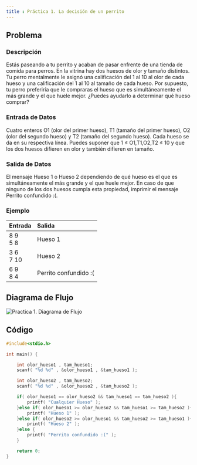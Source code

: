 ```yaml
---
title : Práctica 1. La decisión de un perrito 
---
```


## Problema 

### Descripción 

Estás paseando a tu perrito y acaban de pasar enfrente de una tienda de comida para perros. En la vitrina hay dos huesos de olor y tamaño distintos. Tu perro mentalmente le asignó una calificación del 1 al 10 al olor de cada hueso y una calificación del 1 al 10 al tamaño de cada hueso. Por supuesto, tu perro preferiría que le compraras el hueso que es simultáneamente el más grande y el que huele mejor. ¿Puedes ayudarlo a determinar qué hueso comprar?

### Entrada de Datos

Cuatro enteros O1 (olor del primer hueso), T1 (tamaño del primer hueso), O2 (olor del segundo hueso) y T2 (tamaño del segundo hueso). Cada hueso se da en su respectiva línea. 
Puedes suponer que 1 ≤ O1,T1,O2,T2 ≤ 10 y que los dos huesos difieren en olor y también difieren en tamaño.

### Salida de Datos
El mensaje Hueso 1 o Hueso 2 dependiendo de qué hueso es el que es simultáneamente el más grande y el que huele mejor. En caso de que ninguno de los dos huesos cumpla esta propiedad, imprimir el mensaje Perrito confundido :(.

### Ejemplo 

| Entrada | Salida |
|------|:-------|
8 9 <br/> 5 8  | Hueso 1
3 6 <br/> 7 10 | Hueso 2
6 9 <br/> 8 4  | Perrito confundido :( 

## Diagrama de Flujo

![Practica 1. Diagrama de Flujo](/practicas/practica1/diagrama.png)

## Código

```c 
#include<stdio.h>

int main() {

    int olor_hueso1 , tam_hueso1;
    scanf( "%d %d" , &olor_hueso1 , &tam_hueso1 );

    int olor_hueso2 , tam_hueso2;
    scanf( "%d %d" , &olor_hueso2 , &tam_hueso2 );

    if( olor_hueso1 == olor_hueso2 && tam_hueso1 == tam_hueso2 ){
        printf( "Cualquier Hueso" );
    }else if( olor_hueso1 >= olor_hueso2 && tam_hueso1 >= tam_hueso2 ){
        printf( "Hueso 1" );
    }else if( olor_hueso2 >= olor_hueso1 && tam_hueso2 >= tam_hueso1 ){
        printf( "Hueso 2" );
    }else {
        printf( "Perrito confundido :(" );
    }

    return 0;
}
```